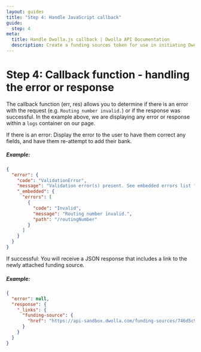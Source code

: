 ```yaml
---
layout: guides
title: "Step 4: Handle JavaScript callback"
guide:
  step: 4
meta:
  title: Handle Dwolla.js callback | Dwolla API Documentation
  description: Create a funding sources token for use in initiating Dwolla.js, a powerful and secure bank account verification tool.
---
```


# Step 4: Callback function - handling the error or response

The callback function (err, res) allows you to determine if there is an error with the request (e.g. `Routing number invalid.`) or if the response was successful. In the example above, we are displaying any error or response within a `logs` container on our page.

If there is an error: Display the error to the user to have them correct any fields, and have them re-attempt to add their bank.

##### Example:

```json
{
  "error": {
    "code": "ValidationError",
    "message": "Validation error(s) present. See embedded errors list for more details.",
    "_embedded": {
      "errors": [
        {
          "code": "Invalid",
          "message": "Routing number invalid.",
          "path": "/routingNumber"
        }
      ]
    }
  }
}
```

If successful: You will receive a JSON response that includes a link to the newly attached funding source.

##### Example:

```json
{
  "error": null,
  "response": {
    "_links": {
      "funding-source": {
        "href": "https://api-sandbox.dwolla.com/funding-sources/746d5c93-acb9-4826-a9c1-78ecf16401a6"
      }
    }
  }
}
```
